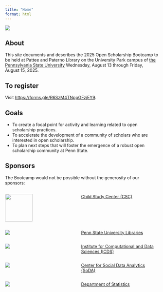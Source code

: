 ```yaml
---
title: "Home"
format: html
---
```


![](include/img/banner.png)

## About

This site documents and describes the 2025 Open Scholarship Bootcamp to be held at Pattee and Paterno Library on the University Park campus of [the Pennsylvania State University](https://www.psu.edu) Wednesday, August 13 through Friday, August 15, 2025.

::: {.callout-important}
## To register
Visit <https://forms.gle/R6SzM4TNppGFzjEY9>.
:::

## Goals {-}

- To create a focal point for activity and learning related to open scholarship practices.
- To accelerate the development of a community of scholars who are interested in open scholarship.
- To plan next steps that will foster the emergence of a robust open scholarship community at Penn State.

## Sponsors

The Bootcamp would not be possible without the generosity of our sponsors:

:::: {.columns}
::: {.column width=40%}
![](include/img/CSC-Graphic-Multicolor.png){height=90px width=90px fig-align="center"}
:::
::: {.column width=5%}
:::
::: {.column width=55%}
[Child Study Center (CSC)](https://csc.la.psu.edu)
:::
::::

:::: {.columns}
::: {.column width=40%}
![](include/img/libraries.png)
:::
::: {.column width=5%}
:::
::: {.column width=55%}
[Penn State University Libraries](https://libraries.psu.edu)
:::
::::

:::: {.columns}
::: {.column width=40%}
![](include/img/icds.png)
:::
::: {.column width=5%}
:::
::: {.column width=55%}
[Institute for Computational and Data Sciences (ICDS)](https://www.icds.psu.edu) 
:::
::::

:::: {.columns}
::: {.column width=40%}
![](include/img/soda.png)
:::
::: {.column width=5%}
:::
::: {.column width=55%}
[Center for Social Data Analytics (SoDA)](https://soda.la.psu.edu)
:::
::::


:::: {.columns}
::: {.column width=40%}
![](include/img/statistics-dept.png)
:::
::: {.column width=5%}
:::
::: {.column width=55%}
[Department of Statistics](https://science.psu.edu/stat)
:::
::::

